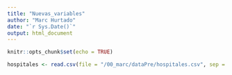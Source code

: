 ```yaml
---
title: "Nuevas_variables"
author: "Marc Hurtado"
date: "`r Sys.Date()`"
output: html_document
---
```


```r
knitr::opts_chunk$set(echo = TRUE)
```

```r
hospitales <- read.csv(file = "/00_marc/dataPre/hospitales.csv", sep = ',')
```

```r
```

